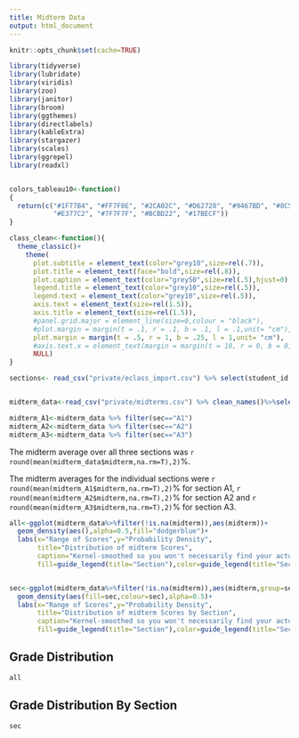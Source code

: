 ```yaml
---
title: Midterm Data
output: html_document
---
```



```r
knitr::opts_chunk$set(cache=TRUE)

library(tidyverse)
library(lubridate)
library(viridis)
library(zoo)
library(janitor)
library(broom)
library(ggthemes)
library(directlabels)
library(kableExtra)
library(stargazer)
library(scales)
library(ggrepel)
library(readxl)


colors_tableau10<-function()
{
  return(c("#1F77B4", "#FF7F0E", "#2CA02C", "#D62728", "#9467BD", "#8C564B",
           "#E377C2", "#7F7F7F", "#BCBD22", "#17BECF"))
}

class_clean<-function(){
  theme_classic()+
    theme(
      plot.subtitle = element_text(color="grey10",size=rel(.7)),
      plot.title = element_text(face="bold",size=rel(.8)),
      plot.caption = element_text(color="grey50",size=rel(.5),hjust=0),
      legend.title = element_text(color="grey10",size=rel(.5)),
      legend.text = element_text(color="grey10",size=rel(.5)),
      axis.text = element_text(size=rel(1.5)),
      axis.title = element_text(size=rel(1.5)),
      #panel.grid.major = element_line(size=0,colour = "black"), 
      #plot.margin = margin(t = .1, r = .1, b = .1, l = .1,unit= "cm"),
      plot.margin = margin(t = .5, r = 1, b = .25, l = 1,unit= "cm"),
      #axis.text.x = element_text(margin = margin(t = 10, r = 0, b = 0, l = 0)),
      NULL)
}


```

```r
sections<- read_csv("private/eclass_import.csv") %>% select(student_id,sec)


midterm_data<-read_csv("private/midterms.csv") %>% clean_names()%>%select(midterm,student_id) %>% left_join(sections)

midterm_A1<-midterm_data %>% filter(sec=="A1")
midterm_A2<-midterm_data %>% filter(sec=="A2")
midterm_A3<-midterm_data %>% filter(sec=="A3")

```
The midterm average over all three sections was `r round(mean(midterm_data$midterm,na.rm=T),2)`%.

The midterm averages for the individual sections were `r round(mean(midterm_A1$midterm,na.rm=T),2)`% for section A1, `r round(mean(midterm_A2$midterm,na.rm=T),2)`% for section A2 and `r round(mean(midterm_A3$midterm,na.rm=T),2)`% for section A3.

```r

all<-ggplot(midterm_data%>%filter(!is.na(midterm)),aes(midterm))+
  geom_density(aes(),alpha=0.5,fill="dodgerblue")+
  labs(x="Range of Scores",y="Probability Density",
       title="Distribution of midterm Scores",
       caption="Kernel-smoothed so you won't necessarily find your actual grade",
       fill=guide_legend(title="Section"),color=guide_legend(title="Section"))


sec<-ggplot(midterm_data%>%filter(!is.na(midterm)),aes(midterm,group=sec))+
  geom_density(aes(fill=sec,colour=sec),alpha=0.5)+
  labs(x="Range of Scores",y="Probability Density",
       title="Distribution of midterm Scores by Section",
       caption="Kernel-smoothed so you won't necessarily find your actual grade",
       fill=guide_legend(title="Section"),color=guide_legend(title="Section"))

```

## Grade Distribution
```r
all
```











## Grade Distribution By Section
```r
sec
```

